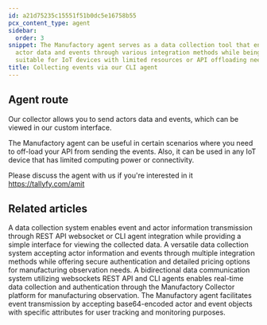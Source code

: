 ```yaml
---
id: a21d75235c15551f51b0dc5e16758b55
pcx_content_type: agent
sidebar:
  order: 3
snippet: The Manufactory agent serves as a data collection tool that enables sending
  actor data and events through various integration methods while being particularly
  suitable for IoT devices with limited resources or API offloading needs.
title: Collecting events via our CLI agent
---
```


## Agent route

Our collector allows you to send actors data and events, which can be viewed in our custom interface.

The Manufactory agent can be useful in certain scenarios where you need to off-load your API from sending the events. Also, it can be used in any IoT device that has limited computing power or connectivity.

Please discuss the agent with us if you're interested in it https://tallyfy.com/amit


## Related articles
<CardGrid>
<LinkTitleCard header="<b>Manufactory > Collector</b>" href="/products/manufactory/collector/" > A data collection system enables event and actor information transmission through REST API websocket or CLI agent integration while providing a simple interface for viewing the collected data. </LinkTitleCard>
<LinkTitleCard header="<b>Collector > Collecting events via REST API</b>" href="/products/manufactory/collector/rest_api/" > A versatile data collection system accepting actor information and events through multiple integration methods while offering secure authentication and detailed pricing options for manufacturing observation needs. </LinkTitleCard>
<LinkTitleCard header="<b>Collector > Collecting Events via Websocket</b>" href="/products/manufactory/collector/websocket/" > A bidirectional data communication system utilizing websockets REST API and CLI agents enables real-time data collection and authentication through the Manufactory Collector platform for manufacturing observation. </LinkTitleCard>
<LinkTitleCard header="<b>Agent > Send events via the CLI agent</b>" href="/products/manufactory/collector/agent/send_events/" > The Manufactory agent facilitates event transmission by accepting base64-encoded actor and event objects with specific attributes for user tracking and monitoring purposes. </LinkTitleCard>
</CardGrid>